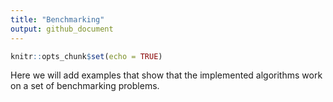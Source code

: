 ```yaml
---
title: "Benchmarking"
output: github_document
---
```


```r
knitr::opts_chunk$set(echo = TRUE)
```

Here we will add examples that show that the implemented algorithms work
on a set of benchmarking problems.
